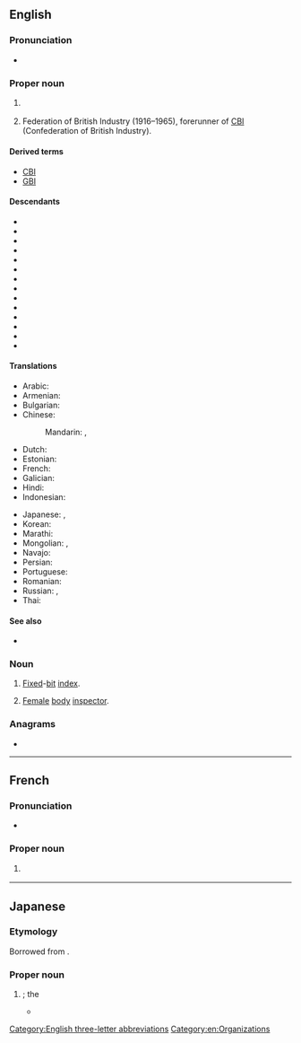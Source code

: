 ==English==

===Pronunciation===

* {{IPA|en|/ˈɛf.biː.aɪ/}}

===Proper noun===

{{en-proper noun}}

# {{lb|en|US}} {{initialism of|en|[[Federal Bureau of Investigation]]}}
# {{lb|en|British}} Federation of British Industry (1916–1965), forerunner of [[CBI]] (Confederation of British Industry).

====Derived terms====

{{sense|Federal Bureau of Investigation}}
* [[CBI]] {{gloss|California Bureau of Investigation}}
* [[GBI]] {{gloss|Georgia Bureau of Investigation}}

====Descendants====

* {{desc|ar|إِف بِي أَي|bor=1}}
* {{desc|bg|ФБР|bor=1}}
* {{desc|nl|FBI|bor=1}}
* {{desc|fr|FBI|bor=1}}
* {{desc|gl|FBI|bor=1}}
* {{desc|hi|एफ़ बी आई|bor=1}}
* {{desc|id|FBI|bor=1}}
* {{desc|ja|エフ・ビー・アイ|bor=1}}
* {{desc|mr|एफ्.बी.आय्.|bor=1}}
* {{desc|fa|اف‌بی‌آی|bor=1}}
* {{desc|pt|FBI|bor=1}}
* {{desc|ro|FBI|bor=1}}
* {{desc|ru|ФБР|bor=1}}
* {{desc|th|เอฟบีไอ|bor=1}}

====Translations====

{{trans-top|Federal Bureau of Investigation}}
* Arabic: {{t|ar|إِف بِي أَي|m|tr=ʾef bī ʾay}}
* Armenian: {{t|hy|ՀԴԲ}}
* Bulgarian: {{t|bg|ФБР|n}}
* Chinese:
*: Mandarin: {{t+|cmn|聯邦調查局}}, {{t+|cmn|联邦调查局|tr=liánbāng diàochájú}}
* Dutch: {{t+|nl|FBI|m}}
* Estonian: {{t|et|Föderaalne Juurdlusbüroo}}
* French: {{t+|fr|FBI|m}}
* Galician: {{t|gl|FBI|m}}
* Hindi: {{t|hi|एफ़ बी आई|sc=Deva}}
* Indonesian: {{t|id|FBI}}
{{trans-mid}}
* Japanese: {{t|ja|エフ・ビー・アイ|tr=efu-bī-ai}}, {{t|ja|連邦捜査局|tr=れんぽうそうさきょく, renpō sōsakyoku|sc=Jpan}}
* Korean: {{t|ko|연방수사국|sc=Kore}}
* Marathi: {{t|mr|एफ्.बी.आय्.|sc=Deva}}
* Mongolian: {{t|mn|ХМТ|sc=Cyrl}}, {{t|mn|Холбооны мөрдөх товчоо|sc=Cyrl}}
* Navajo: {{t|nv|Wááshindoon bisiláo nidaʼałkaahígíí}}
* Persian: {{t|fa|اف‌بی‌آی|tr=ef-bi-ây|sc=fa-Arab}}
* Portuguese: {{t+|pt|FBI|m}}
* Romanian: {{t|ro|FBI}}
* Russian: {{t+|ru|ФБР|n}}, {{t|ru|Федера́льное бюро́ рассле́дований|n}}
* Thai: {{t|th|เอฟบีไอ}}
{{trans-bottom}}

====See also====

* {{pedia|Federal Bureau of Investigation}}

===Noun===

{{en-noun|?}}

# [[fixed|Fixed]]-[[bit]] [[index]].
# {{lb|en|US|humorous}} [[female|Female]] [[body]] [[inspector]].

===Anagrams===
* {{anagrams|en|a=bfi|BFI|BIF|FIB|IBF|fib}}

[[Category:English three-letter abbreviations]]
[[Category:en:Organizations]]

----

==French==

===Pronunciation===
* {{fr-IPA|èfbi-ail}}

===Proper noun===
{{fr-proper noun|g=m}}

# {{l|en|FBI}} {{gloss|Federal Bureau of Investigation}}

----

==Japanese==

===Etymology===
Borrowed from {{bor|ja|en|FBI|sort=えふびいあい}}.

===Proper noun===
{{ja-pos|proper|エフ%ビー%アイ}}

# {{syn of|ja|連邦捜査局|tr=Renpō Sōsakyoku||[[Federal Bureau of Investigation]]}}; the {{l|en|FBI}}
#* {{quote-song|ja|year=2020|lyricist={{ja-r|linkto=w:ja:の子|の子|^のこ}}|title={{ja-r|linkto=|るるちゃんの自%殺%配%信|^るる-ちゃん の じ%さつ% はい%しん}}|trans-title=Ruru-chan's Suicide Livestream|album={{ja-r|linkto=w:ja:児童カルテ|児%童カルテ|^じ%どう カルテ}}|url=|artist={{ja-r|linkto=w:ja:神聖かまってちゃん|神%聖かまってちゃん|^しん%せい ^かまって-ちゃん}} &#91;{{w|Shinsei Kamattechan}}&#93;}}
#*: {{ja-usex|'''F%B%I'''に[[聞く|聞い]]たって[[分かる|分かん]]ない<br>[[彼%女]]の[[メッセージ]]|'''エフ%ビー%アイ''' に きいたって わかんない<br>かの%じょ の メッセージ|You won't get her message<br>even if you ask the '''FBI'''}}

{{topics|ja|Organizations|United States|sort=えふびいあい}}